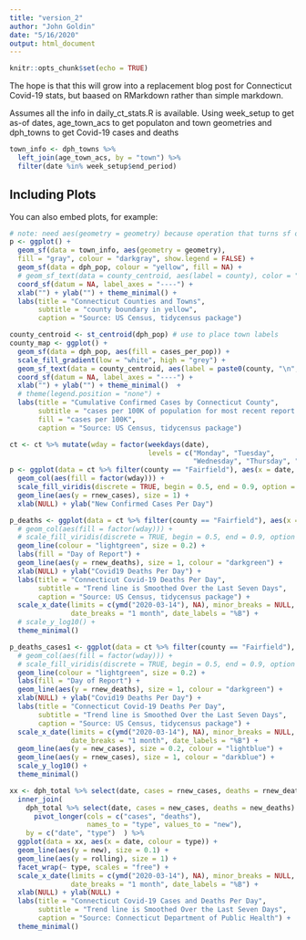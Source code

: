 ```yaml
---
title: "version_2"
author: "John Goldin"
date: "5/16/2020"
output: html_document
---
```


```r
knitr::opts_chunk$set(echo = TRUE)
```

The hope is that this will grow into a replacement blog post for Connecticut Covid-19 stats, but baased
on RMarkdown rather than simple markdown.


Assumes all the info in daily_ct_stats.R is available.
Using week_setup to get as-of dates,
age_town_acs to get populaton and town geometries
and dph_towns to get Covid-19 cases and deaths

```r
town_info <- dph_towns %>% 
  left_join(age_town_acs, by = "town") %>% 
  filter(date %in% week_setup$end_period)
```

## Including Plots

You can also embed plots, for example:

```r
# note: need aes(geometry = geometry) because operation that turns sf object into tibble loses someting that specifies geometry column for ggplot
p <- ggplot() + 
  geom_sf(data = town_info, aes(geometry = geometry),
  fill = "gray", colour = "darkgray", show.legend = FALSE) +
  geom_sf(data = dph_pop, colour = "yellow", fill = NA) +
  # geom_sf_text(data = county_centroid, aes(label = county), color = "yellow") +
  coord_sf(datum = NA, label_axes = "----") +
  xlab("") + ylab("") + theme_minimal() +
  labs(title = "Connecticut Counties and Towns", 
       subtitle = "county boundary in yellow",
       caption = "Source: US Census, tidycensus package")  
```

```r
county_centroid <- st_centroid(dph_pop) # use to place town labels
county_map <- ggplot() +
  geom_sf(data = dph_pop, aes(fill = cases_per_pop)) +
  scale_fill_gradient(low = "white", high = "grey") +
  geom_sf_text(data = county_centroid, aes(label = paste0(county, "\n", per_pop_label, " per 100K")), color = "black", size = 3) +
  coord_sf(datum = NA, label_axes = "----") +
  xlab("") + ylab("") + theme_minimal()  +
  # theme(legend.position = "none") +
  labs(title = "Cumulative Confirmed Cases by Connecticut County",
       subtitle = "cases per 100K of population for most recent report date",
       fill = "cases per 100K",
       caption = "Source: US Census, tidycensus package")
```


```r
ct <- ct %>% mutate(wday = factor(weekdays(date),
                                  levels = c("Monday", "Tuesday",
                                             "Wednesday", "Thursday", "Friday", "Saturday","Sunday")))
p <- ggplot(data = ct %>% filter(county == "Fairfield"), aes(x = date, y = new_cases)) +
  geom_col(aes(fill = factor(wday))) + 
  scale_fill_viridis(discrete = TRUE, begin = 0.5, end = 0.9, option = "viridis")+ 
  geom_line(aes(y = rnew_cases), size = 1) +
  xlab(NULL) + ylab("New Confirmed Cases Per Day")

p_deaths <- ggplot(data = ct %>% filter(county == "Fairfield"), aes(x = date, y = new_deaths)) +
  # geom_col(aes(fill = factor(wday))) +
  # scale_fill_viridis(discrete = TRUE, begin = 0.5, end = 0.9, option = "viridis") +
  geom_line(colour = "lightgreen", size = 0.2) +
  labs(fill = "Day of Report") +
  geom_line(aes(y = rnew_deaths), size = 1, colour = "darkgreen") +
  xlab(NULL) + ylab("Covid19 Deaths Per Day") +
  labs(title = "Connecticut Covid-19 Deaths Per Day", 
       subtitle = "Trend line is Smoothed Over the Last Seven Days",
       caption = "Source: US Census, tidycensus package") +
  scale_x_date(limits = c(ymd("2020-03-14"), NA), minor_breaks = NULL,
               date_breaks = "1 month", date_labels = "%B") +
  # scale_y_log10() +
  theme_minimal() 

p_deaths_cases1 <- ggplot(data = ct %>% filter(county == "Fairfield"), aes(x = date, y = new_deaths)) +
  # geom_col(aes(fill = factor(wday))) + 
  # scale_fill_viridis(discrete = TRUE, begin = 0.5, end = 0.9, option = "viridis") + 
  geom_line(colour = "lightgreen", size = 0.2) +
  labs(fill = "Day of Report") +
  geom_line(aes(y = rnew_deaths), size = 1, colour = "darkgreen") +
  xlab(NULL) + ylab("Covid19 Deaths Per Day") +
  labs(title = "Connecticut Covid-19 Deaths Per Day", 
       subtitle = "Trend line is Smoothed Over the Last Seven Days",
       caption = "Source: US Census, tidycensus package") +
  scale_x_date(limits = c(ymd("2020-03-14"), NA), minor_breaks = NULL,
               date_breaks = "1 month", date_labels = "%B") +
  geom_line(aes(y = new_cases), size = 0.2, colour = "lightblue") +
  geom_line(aes(y = rnew_cases), size = 1, colour = "darkblue") +
  scale_y_log10() +
  theme_minimal()

xx <- dph_total %>% select(date, cases = rnew_cases, deaths = rnew_deaths)  %>%  pivot_longer(cols = c("cases", "deaths"), names_to = "type", values_to = "rolling") %>% 
  inner_join(
    dph_total %>% select(date, cases = new_cases, deaths = new_deaths)  %>%
      pivot_longer(cols = c("cases", "deaths"), 
                   names_to = "type", values_to = "new"), 
    by = c("date", "type")  ) %>%
  ggplot(data = xx, aes(x = date, colour = type)) +
  geom_line(aes(y = new), size = 0.1) +
  geom_line(aes(y = rolling), size = 1) +
  facet_wrap(~ type, scales = "free") +
  scale_x_date(limits = c(ymd("2020-03-14"), NA), minor_breaks = NULL,
               date_breaks = "1 month", date_labels = "%B") +
  xlab(NULL) + ylab(NULL) +
  labs(title = "Connecticut Covid-19 Cases and Deaths Per Day", 
       subtitle = "Trend line is Smoothed Over the Last Seven Days",
       caption = "Source: Connecticut Department of Public Health") +
  theme_minimal()
```

